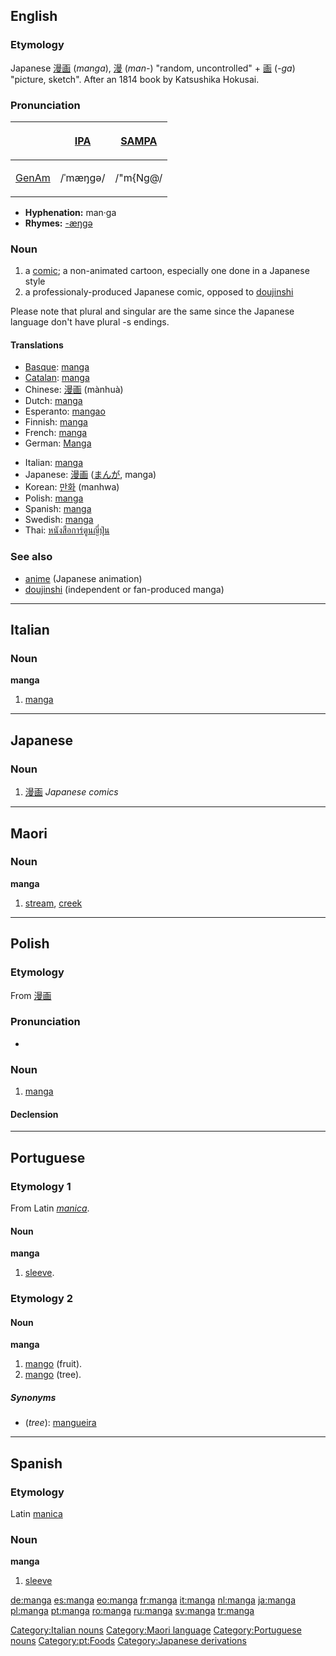 {{wikipedia|dab=manga (disambiguation)|manga}}
==English==

===Etymology===
Japanese [[漫画]] (''manga''), [[漫]] (''man-'') "random, uncontrolled" + [[画]] (''-ga'') "picture, sketch".  After an 1814 book by Katsushika Hokusai.

===Pronunciation===
{| border=1 cellpadding=5
! !! [[w:International Phonetic Alphabet|IPA]] !! [[w:SAMPA|SAMPA]]
|-
! [[GenAm]]
| /ˈmæŋɡə/ || /"m{Ng@/
|}

* '''Hyphenation:''' man·ga
* '''Rhymes:''' [[Rhymes:English:-æŋɡə|-æŋɡə]]

===Noun===
{{wikipedia}}
{{en-noun|manga}}

# a [[comic]]; a non-animated cartoon, especially one done in a Japanese style
# a professionaly-produced Japanese comic, opposed to [[doujinshi]]

Please note that plural and singular are the same since the Japanese language don't have plural -s endings.

====Translations====
{{top}}
* [[Basque]]: [[#Basque|manga]]
* [[Catalan]]: [[#Catalan|manga]]
* Chinese: [[漫画]] (mànhuà)
* Dutch: [[#Dutch|manga]]
* Esperanto: [[mangao]]
* Finnish: [[#Finnish|manga]]
* French: [[#French|manga]]
* German: [[Manga]]
{{mid}}
* Italian: [[#Italian|manga]]
* Japanese: [[漫画]] ([[まんが]], manga)
* Korean: [[만화]] (manhwa)
* Polish: [[#Polish|manga]]
* Spanish: [[#Spanish|manga]]
* Swedish: [[#Swedish|manga]]
* Thai: [[หนังสือการ์ตูนญี่ปุ่น]]
{{bottom}}

===See also===
* [[anime]] (Japanese animation)
* [[doujinshi]] (independent or fan-produced manga)

----

==Italian==

===Noun===
'''manga''' {{m}} {{inv}}

# [[#English|manga]]

[[Category:Italian nouns]]

----

==Japanese==

===Noun===
{{ja-noun|r|hira=まんが}}

# [[漫画]] ''Japanese comics''

----

==Maori==

===Noun===
'''manga'''

# [[stream]], [[creek]]

[[Category:Maori language]]

----
==Polish==

===Etymology===
From {{Ja.|pl}} [[漫画]]

===Pronunciation===
* {{IPA|[ˈmaŋga]|lang=pl}}

===Noun===
{{infl|pl|noun|g=f}}

# [[#English|manga]]

====Declension====
{{pl-decl-noun
|manga|mangi
|mangi|mang
|mandze|mangom
|mangę|mangi
|mangą|mangami
|mandze|mangach
|mango|mangi
}}
----

==Portuguese==

===Etymology 1===
From Latin ''[[manica]]''.

====Noun====
'''manga''' {{f}}

# [[sleeve]].

===Etymology 2===

====Noun====
'''manga''' {{f}}

# [[mango]] (fruit).
# [[mango]] (tree).

=====Synonyms=====
* (''tree''): [[mangueira]]

[[Category:Portuguese nouns]]
[[Category:pt:Foods]]

----

==Spanish==

===Etymology===
Latin [[manica]]

===Noun===
'''manga''' {{f}}

# [[sleeve]]

[[Category:Japanese derivations]]

[[de:manga]]
[[es:manga]]
[[eo:manga]]
[[fr:manga]]
[[it:manga]]
[[nl:manga]]
[[ja:manga]]
[[pl:manga]]
[[pt:manga]]
[[ro:manga]]
[[ru:manga]]
[[sv:manga]]
[[tr:manga]]